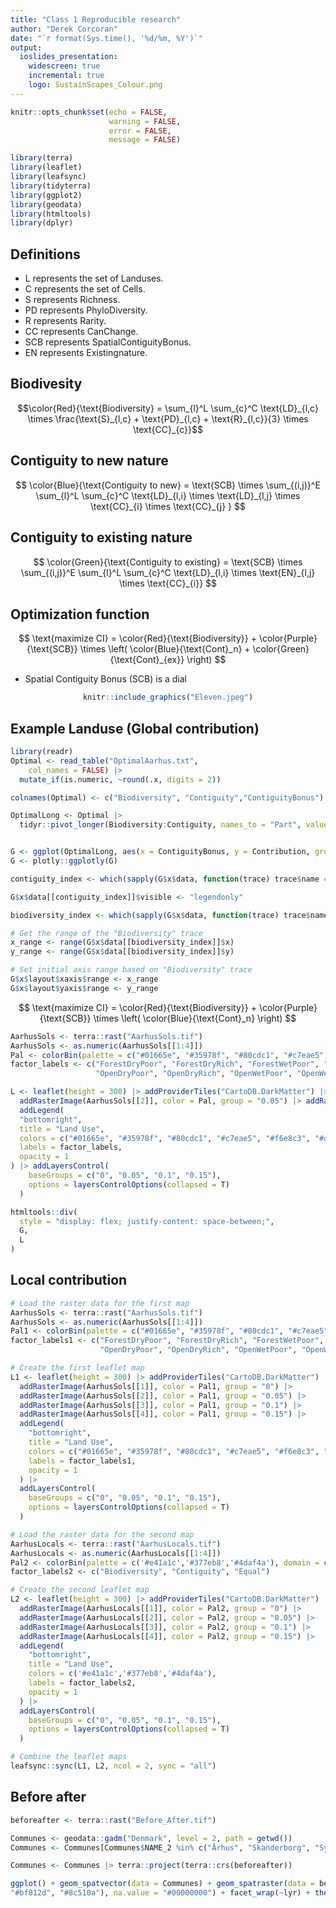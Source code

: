 ```yaml
---
title: "Class 1 Reproducible research"
author: "Derek Corcoran"
date: "`r format(Sys.time(), '%d/%m, %Y')`"
output:
  ioslides_presentation:
    widescreen: true
    incremental: true
    logo: SustainScapes_Colour.png
---
```


```r
knitr::opts_chunk$set(echo = FALSE,
                      warning = FALSE,
                      error = FALSE,
                      message = FALSE)
```

```r
library(terra)
library(leaflet)
library(leafsync)
library(tidyterra)
library(ggplot2)
library(geodata)
library(htmltools)
library(dplyr)
```


## Definitions

* $\text{L}$ represents the set of Landuses.
* $\text{C}$ represents the set of Cells.
* $\text{S}$ represents Richness.
* $\text{PD}$ represents PhyloDiversity.
* $\text{R}$ represents Rarity.
* $\text{CC}$ represents CanChange.
* $\text{SCB}$ represents SpatialContiguityBonus.
* $\text{EN}$ represents Existingnature.

## Biodivesity

$$\color{Red}{\text{Biodiversity} = \sum_{l}^L \sum_{c}^C \text{LD}_{l,c} \times \frac{\text{S}_{l,c} + \text{PD}_{l,c} + \text{R}_{l,c}}{3} \times \text{CC}_{c}}$$

## Contiguity to new nature

$$
\color{Blue}{\text{Contiguity to new} = \text{SCB} \times \sum_{(i,j)}^E \sum_{l}^L \sum_{c}^C \text{LD}_{l,i} \times \text{LD}_{l,j} \times \text{CC}_{i} \times \text{CC}_{j} }
$$

## Contiguity to existing nature

$$
\color{Green}{\text{Contiguity to existing} = \text{SCB} \times \sum_{(i,j)}^E \sum_{l}^L \sum_{c}^C \text{LD}_{l,i} \times \text{EN}_{l,j} \times \text{CC}_{i}}
$$

## Optimization function

$$
\text{maximize CI} = \color{Red}{\text{Biodiversity}} + \color{Purple}{\text{SCB}} \times \left( \color{Blue}{\text{Cont}_n} +  \color{Green}{\text{Cont}_{ex}} \right) 
$$

* Spatial Contiguity Bonus (SCB) is a dial

<center>
```r
knitr::include_graphics("Eleven.jpeg")
```
</center>

## Example Landuse (Global contribution)




```r
library(readr)
Optimal <- read_table("OptimalAarhus.txt", 
    col_names = FALSE) |> 
  mutate_if(is.numeric, ~round(.x, digits = 2))

colnames(Optimal) <- c("Biodiversity", "Contiguity","ContiguityBonus")

OptimalLong <- Optimal |>
  tidyr::pivot_longer(Biodiversity:Contiguity, names_to = "Part", values_to = "Contribution")


G <- ggplot(OptimalLong, aes(x = ContiguityBonus, y = Contribution, group = Part)) + geom_path(aes(color = Part)) + theme_bw()
G <- plotly::ggplotly(G)

contiguity_index <- which(sapply(G$x$data, function(trace) trace$name == "Contiguity"))

G$x$data[[contiguity_index]]$visible <- "legendonly"

biodiversity_index <- which(sapply(G$x$data, function(trace) trace$name == "Biodiversity"))

# Get the range of the "Biodiversity" trace
x_range <- range(G$x$data[[biodiversity_index]]$x)
y_range <- range(G$x$data[[biodiversity_index]]$y)

# Set initial axis range based on "Biodiversity" trace
G$x$layout$xaxis$range <- x_range
G$x$layout$yaxis$range <- y_range
```

$$
\text{maximize CI} = \color{Red}{\text{Biodiversity}} + \color{Purple}{\text{SCB}} \times \left( \color{Blue}{\text{Cont}_n} \right) 
$$

```r
AarhusSols <- terra::rast("AarhusSols.tif")
AarhusSols <- as.numeric(AarhusSols[[1:4]])
Pal <- colorBin(palette = c("#01665e", "#35978f", "#80cdc1", "#c7eae5", "#f6e8c3", "#dfc27d", "#bf812d", "#8c510a"), domain = values((AarhusSols)[[1]]), na.color = "transparent")
factor_labels <- c("ForestDryPoor", "ForestDryRich", "ForestWetPoor", "ForestWetRich", 
                   "OpenDryPoor", "OpenDryRich", "OpenWetPoor", "OpenWetRich") 

L <- leaflet(height = 300) |> addProviderTiles("CartoDB.DarkMatter") |> addRasterImage(AarhusSols[[1]], color = Pal, group = "0") |>
  addRasterImage(AarhusSols[[2]], color = Pal, group = "0.05") |> addRasterImage(AarhusSols[[3]], color = Pal, group = "0.1") |>  addRasterImage(AarhusSols[[4]], color = Pal, group = "0.15") |>
  addLegend(
  "bottomright",
  title = "Land Use",
  colors = c("#01665e", "#35978f", "#80cdc1", "#c7eae5", "#f6e8c3", "#dfc27d", "#bf812d", "#8c510a"),
  labels = factor_labels,
  opacity = 1
) |> addLayersControl(
    baseGroups = c("0", "0.05", "0.1", "0.15"),
    options = layersControlOptions(collapsed = T)
  )
```


```r
htmltools::div(
  style = "display: flex; justify-content: space-between;",
  G,
  L
)
```

## Local contribution

```r
# Load the raster data for the first map
AarhusSols <- terra::rast("AarhusSols.tif")
AarhusSols <- as.numeric(AarhusSols[[1:4]])
Pal1 <- colorBin(palette = c("#01665e", "#35978f", "#80cdc1", "#c7eae5", "#f6e8c3", "#dfc27d", "#bf812d", "#8c510a"), domain = values((AarhusSols)[[1]]), na.color = "transparent")
factor_labels1 <- c("ForestDryPoor", "ForestDryRich", "ForestWetPoor", "ForestWetRich", 
                    "OpenDryPoor", "OpenDryRich", "OpenWetPoor", "OpenWetRich") 

# Create the first leaflet map
L1 <- leaflet(height = 300) |> addProviderTiles("CartoDB.DarkMatter") |> 
  addRasterImage(AarhusSols[[1]], color = Pal1, group = "0") |>
  addRasterImage(AarhusSols[[2]], color = Pal1, group = "0.05") |>
  addRasterImage(AarhusSols[[3]], color = Pal1, group = "0.1") |>
  addRasterImage(AarhusSols[[4]], color = Pal1, group = "0.15") |>
  addLegend(
    "bottomright",
    title = "Land Use",
    colors = c("#01665e", "#35978f", "#80cdc1", "#c7eae5", "#f6e8c3", "#dfc27d", "#bf812d", "#8c510a"),
    labels = factor_labels1,
    opacity = 1
  ) |>
  addLayersControl(
    baseGroups = c("0", "0.05", "0.1", "0.15"),
    options = layersControlOptions(collapsed = T)
  )

# Load the raster data for the second map
AarhusLocals <- terra::rast("AarhusLocals.tif")
AarhusLocals <- as.numeric(AarhusLocals[[1:4]])
Pal2 <- colorBin(palette = c('#e41a1c','#377eb8','#4daf4a'), domain = c(1,2,3), na.color = "transparent")
factor_labels2 <- c("Biodiversity", "Contiguity", "Equal") 

# Create the second leaflet map
L2 <- leaflet(height = 300) |> addProviderTiles("CartoDB.DarkMatter") |> 
  addRasterImage(AarhusLocals[[1]], color = Pal2, group = "0") |>
  addRasterImage(AarhusLocals[[2]], color = Pal2, group = "0.05") |>
  addRasterImage(AarhusLocals[[3]], color = Pal2, group = "0.1") |>
  addRasterImage(AarhusLocals[[4]], color = Pal2, group = "0.15") |>
  addLegend(
    "bottomright",
    title = "Land Use",
    colors = c('#e41a1c','#377eb8','#4daf4a'),
    labels = factor_labels2,
    opacity = 1
  ) |>
  addLayersControl(
    baseGroups = c("0", "0.05", "0.1", "0.15"),
    options = layersControlOptions(collapsed = T)
  )

# Combine the leaflet maps
leafsync::sync(L1, L2, ncol = 2, sync = "all")
```


## Before after

```r

beforeafter <- terra::rast("Before_After.tif")

Communes <- geodata::gadm("Denmark", level = 2, path = getwd())
Communes <- Communes[Communes$NAME_2 %in% c("Århus", "Skanderborg", "Syddjurs"),]

Communes <- Communes |> terra::project(terra::crs(beforeafter))

ggplot() + geom_spatvector(data = Communes) + geom_spatraster(data = beforeafter) + scale_fill_manual(values =  c("white","#01665e", "#35978f", "#80cdc1", "#c7eae5", "#f6e8c3", "#dfc27d", 
"#bf812d", "#8c510a"), na.value = "#00000000") + facet_wrap(~lyr) + theme_dark()

```

